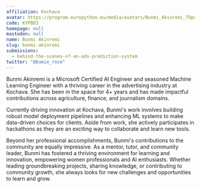 ```yaml
---
affiliation: Kochava
avatar: https://program.europython.eu/media/avatars/Bunmi_Akinremi_TOpAUKC.jpg
code: KYPBD3
homepage: null
mastodon: null
name: Bunmi Akinremi
slug: bunmi-akinremi
submissions:
  - behind-the-scenes-of-an-ads-prediction-system
twitter: "@bumie_rose"
---
```


Bunmi Akinremi is a Microsoft Certified AI Engineer and seasoned Machine
Learning Engineer with a thriving career in the advertising industry at Kochava.
She has been in the space for 4+ years and has made impactful contributions
across agriculture, finance, and journalism domains.

Currently driving innovation at Kochava, Bunmi's work involves building robust
model deployment pipelines and enhancing ML systems to make data-driven choices
for clients. Aside from work, she actively participates in hackathons as they
are an exciting way to collaborate and learn new tools.

Beyond her professional accomplishments, Bunmi's contributions to the community
are equally impressive. As a mentor, tutor, and community leader, Bunmi has
fostered a thriving environment for learning and innovation, empowering women
professionals and AI enthusiasts. Whether leading groundbreaking projects,
sharing knowledge, or contributing to community growth, she always looks for new
challenges and opportunities to learn and grow.
